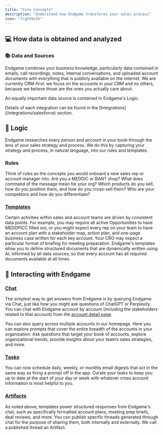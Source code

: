 ```yaml
---
title: "Core Concepts"
description: "Understand how Endgame transforms your sales process"
icon: "lightbulb"
---
```


## 💻 How data is obtained and analyzed

### 📚 Data and Sources

Endgame combines your business knowledge, particularly data contained in emails, call recordings, notes, internal conversations, and uploaded account documents with everything that is publicly available on the internet. We are currently CRM-first: we focus on the accounts in your CRM and no others, because we believe those are the ones you actually care about.

An equally important data source is contained in Endgame's Logic.

<Info>
  Details of each integration can be found in the [Integrations](/integrations/salesforce) section.
</Info>

## 🧩 Logic

Endgame researches every person and account in your book through the lens of your sales strategy and process. We do this by capturing your strategy and process, in natural language, into our rules and templates.

### Rules

Think of rules as the concepts you would onboard a new sales rep or account manager into. Are you a MEDDIC or BANT shop? What does command of the message mean for your org? Which products do you sell, how do you position them, and how do you cross-sell them? Who are your competitors and how do you differentiate?

### [Templates](/features/templates)

Certain activities within sales and account teams are driven by consistent data points. For example, you may require all active Opportunities to have MEDDPICC filled out, or you might expect every rep on your team to have an account plan with a stakeholder map, action plan, and one-page business case written for each key account. Your CRO may expect a particular format of briefing for meeting preparation. Endgame's templates allow you to define structured documents that are dynamically written using AI, informed by all data sources, so that every account has all required documents available at all times.

## 💼 Interacting with Endgame

### [Chat](endgame-chat-101)

The simplest way to get answers from Endgame is by querying Endgame via Chat, just like how you might ask questions of ChatGPT or Perplexity. You can chat with Endgame account by account (including the stakeholders related to that account) from the [account detail page](navigating-endgame#account-detail-page).

You can also query across multiple accounts in our homepage. Here you can explore prompts that cover the entire breadth of the accounts in your organization. Ask questions that target your book of accounts, explore organizational trends, provide insights about your team’s sales strategies, and more.

### [Tasks](/features/tasks)

You can now schedule daily, weekly, or monthly email digests that act in the same way as firing a prompt off in the app. Curate your tasks to keep you up to date at the start of your day or week with whatever cross account information is most helpful to you. 

### [Artifacts](/features/publishing-artifacts)

As noted above, templates power structured responses from Endgame's chat, such as specifically formatted account plans, meeting prep briefs, deal reviews, and more. You can publish specific threads generated through chat for the purpose of sharing them, both internally and externally. We call a published thread an Artifact.